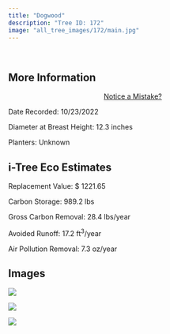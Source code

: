 ```yaml
---
title: "Dogwood"
description: "Tree ID: 172"
image: "all_tree_images/172/main.jpg"
---
```


<br>

## **More Information**
::: column-margin
<center><a class="button" href="https://forms.gle/W6f5nwYxrM33hF4f7">Notice a Mistake?</a></center>
:::


Date Recorded:  10/23/2022

Diameter at Breast Height:  12.3  inches

Planters:  Unknown

## **i-Tree Eco Estimates**


 Replacement Value: $ 1221.65

 Carbon Storage:  989.2  lbs

 Gross Carbon Removal:  28.4  lbs/year

 Avoided Runoff:  17.2  ft<sup>3</sup>/year

 Air Pollution Removal:  7.3  oz/year

## **Images**


 ![](all_tree_images/172/IMG_6987.jpg)

 ![](all_tree_images/172/IMG_6989.jpg)

 ![](all_tree_images/172/main.jpg)

